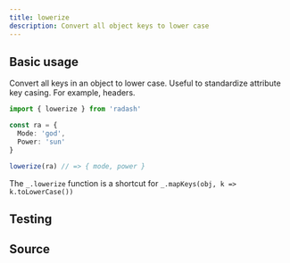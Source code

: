```yaml
---
title: lowerize
description: Convert all object keys to lower case
---
```



## Basic usage

Convert all keys in an object to lower case. Useful to standardize attribute key casing. For example, headers.

```ts
import { lowerize } from 'radash'

const ra = {
  Mode: 'god',
  Power: 'sun'
}

lowerize(ra) // => { mode, power }
```

The `_.lowerize` function is a shortcut for `_.mapKeys(obj, k => k.toLowerCase())`

## Testing

<TestingLinkAndPreview module="object" func="lowerize" />

## Source

<SourceLinkAndPreview module="object" func="lowerize" />